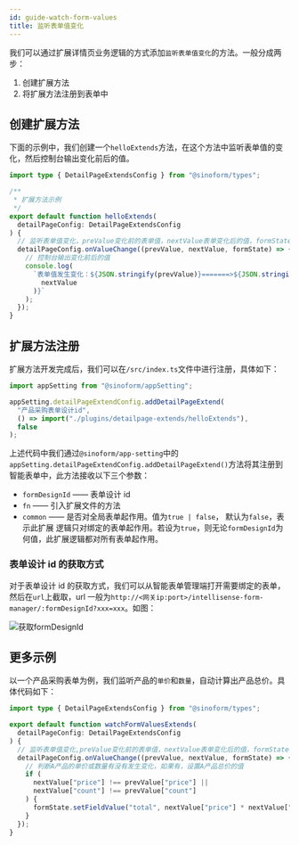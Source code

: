 ```yaml
---
id: guide-watch-form-values
title: 监听表单值变化
---
```


我们可以通过扩展详情页业务逻辑的方式添加`监听表单值变化`的方法。一般分成两步：

1. 创建扩展方法
2. 将扩展方法注册到表单中

## 创建扩展方法

下面的示例中，我们创建一个`helloExtends`方法，在这个方法中监听表单值的变化，然后控制台输出变化前后的值。

```ts title="src/plugins/detailpage-extends/helloExtends.ts"
import type { DetailPageExtendsConfig } from "@sinoform/types";

/**
 * 扩展方法示例
 */
export default function helloExtends(
  detailPageConfig: DetailPageExtendsConfig
) {
  // 监听表单值变化，preValue变化前的表单值，nextValue表单变化后的值，formState表单状态管理器
  detailPageConfig.onValueChange((prevValue, nextValue, formState) => {
    // 控制台输出变化前后的值
    console.log(
      `表单值发生变化：${JSON.stringify(prevValue)}=======>${JSON.stringify(
        nextValue
      )}`
    );
  });
}
```

## 扩展方法注册

扩展方法开发完成后，我们可以在`/src/index.ts`文件中进行注册，具体如下：

```ts title="src/plugins/index.ts"
import appSetting from "@sinoform/appSetting";

appSetting.detailPageExtendConfig.addDetailPageExtend(
  "产品采购表单设计id",
  () => import("./plugins/detailpage-extends/helloExtends"),
  false
);
```

上述代码中我们通过`@sinoform/app-setting`中的`appSetting.detailPageExtendConfig.addDetailPageExtend()`方法将其注册到智能表单中，此方法接收以下三个参数：

- `formDesignId` —— 表单设计 id
- `fn` —— 引入扩展文件的方法
- `common` —— 是否对全局表单起作用。值为`true | false`， 默认为`false`，表示此扩展 逻辑只对绑定的表单起作用。若设为`true`，则无论`formDesignId`为何值，此扩展逻辑都对所有表单起作用。

### 表单设计 id 的获取方式

对于表单设计 id 的获取方式，我们可以从智能表单管理端打开需要绑定的表单，然后在`url`上截取，url 一般为`http://<网关ip:port>/intellisense-form-manager/:formDesignId?xxx=xxx`。如图：

![获取formDesignId](/img/get_formdesignId.png)

## 更多示例

以一个产品采购表单为例，我们监听产品的`单价`和`数量`，自动计算出产品总价。具体代码如下：

```ts title="src/plugins/detailpage-extends/watchFormValuesExtends.ts"
import type { DetailPageExtendsConfig } from "@sinoform/types";

export default function watchFormValuesExtends(
  detailPageConfig: DetailPageExtendsConfig
) {
  // 监听表单值变化,preValue变化前的表单值，nextValue表单变化后的值，formState表单状态管理器
  detailPageConfig.onValueChange((prevValue, nextValue, formState) => {
    // 判断A产品的单价或数量有没有发生变化，如果有，设置A产品总价的值
    if (
      nextValue["price"] !== prevValue["price"] ||
      nextValue["count"] !== prevValue["count"]
    ) {
      formState.setFieldValue("total", nextValue["price"] * nextValue["count"]);
    }
  });
}
```
